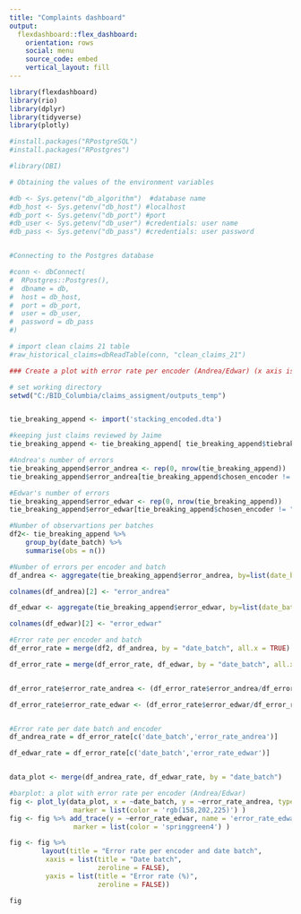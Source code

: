 ```yaml
---
title: "Complaints dashboard"
output: 
  flexdashboard::flex_dashboard:
    orientation: rows
    social: menu
    source_code: embed
    vertical_layout: fill
---
```


```r
library(flexdashboard)
library(rio)
library(dplyr)
library(tidyverse)
library(plotly)
```


```r
#install.packages("RPostgreSQL")
#install.packages("RPostgres")
```

```r

#library(DBI)

# Obtaining the values of the environment variables

#db <- Sys.getenv("db_algorithm")  #database name
#db_host <- Sys.getenv("db_host") #localhost
#db_port <- Sys.getenv("db_port") #port
#db_user <- Sys.getenv("db_user") #credentials: user name
#db_pass <- Sys.getenv("db_pass") #credentials: user password


#Connecting to the Postgres database

#conn <- dbConnect(
#  RPostgres::Postgres(),
#  dbname = db,
#  host = db_host,
#  port = db_port,
#  user = db_user,
#  password = db_pass
#)

```


```r
# import clean claims 21 table 
#raw_historical_claims=dbReadTable(conn, "clean_claims_21")

```


```r

### Create a plot with error rate per encoder (Andrea/Edwar) (x axis is for number of batch, y for the error rate)

# set working directory
setwd("C:/BID_Columbia/claims_assigment/outputs_temp")


tie_breaking_append <- import('stacking_encoded.dta')

#keeping just claims reviewed by Jaime
tie_breaking_append <- tie_breaking_append[ tie_breaking_append$tiebraker_name == "Jaime", ]

#Andrea's number of errors
tie_breaking_append$error_andrea <- rep(0, nrow(tie_breaking_append))
tie_breaking_append$error_andrea[tie_breaking_append$chosen_encoder != "Andrea" & tie_breaking_append$chosen_encoder != "Andrea/Edwar"] <- 1

#Edwar's number of errors
tie_breaking_append$error_edwar <- rep(0, nrow(tie_breaking_append))
tie_breaking_append$error_edwar[tie_breaking_append$chosen_encoder != "Edwar" & tie_breaking_append$chosen_encoder != "Andrea/Edwar"] <- 1

#Number of observartions per batches
df2<- tie_breaking_append %>%
    group_by(date_batch) %>%
    summarise(obs = n()) 

#Number of errors per encoder and batch
df_andrea <- aggregate(tie_breaking_append$error_andrea, by=list(date_batch=tie_breaking_append$date_batch), FUN=sum)

colnames(df_andrea)[2] <- "error_andrea"

df_edwar <- aggregate(tie_breaking_append$error_edwar, by=list(date_batch=tie_breaking_append$date_batch), FUN=sum)

colnames(df_edwar)[2] <- "error_edwar"

#Error rate per encoder and batch
df_error_rate = merge(df2, df_andrea, by = "date_batch", all.x = TRUE)

df_error_rate = merge(df_error_rate, df_edwar, by = "date_batch", all.x = TRUE)


df_error_rate$error_rate_andrea <- (df_error_rate$error_andrea/df_error_rate$obs)*100

df_error_rate$error_rate_edwar <- (df_error_rate$error_edwar/df_error_rate$obs)*100


#Error rate per date batch and encoder
df_andrea_rate = df_error_rate[c('date_batch','error_rate_andrea')]

df_edwar_rate = df_error_rate[c('date_batch','error_rate_edwar')]


data_plot <- merge(df_andrea_rate, df_edwar_rate, by = "date_batch")
```


```r
#barplot: a plot with error rate per encoder (Andrea/Edwar)
fig <- plot_ly(data_plot, x = ~date_batch, y = ~error_rate_andrea, type = 'bar',  name = 'error_rate_andrea',
                marker = list(color = 'rgb(158,202,225)') )
fig <- fig %>% add_trace(y = ~error_rate_edwar, name = 'error_rate_edwar',
                marker = list(color = 'springgreen4') )         

fig <- fig %>% 
        layout(title = "Error rate per encoder and date batch",
         xaxis = list(title = "Date batch",
                      zeroline = FALSE),
         yaxis = list(title = "Error rate (%)",
                      zeroline = FALSE))

fig
```




